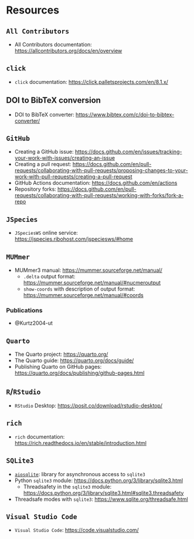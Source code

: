 # Resources { .unnumbered }

## `All Contributors`

- All Contributors documentation: [https://allcontributors.org/docs/en/overview](https://allcontributors.org/docs/en/overview)

## `click`

- `click` documentation: [https://click.palletsprojects.com/en/8.1.x/](https://click.palletsprojects.com/en/8.1.x/)

## DOI to BibTeX conversion

- DOI to BibTeX converter: [https://www.bibtex.com/c/doi-to-bibtex-converter/](https://www.bibtex.com/c/doi-to-bibtex-converter/)

## `GitHub`

- Creating a GitHub issue: [https://docs.github.com/en/issues/tracking-your-work-with-issues/creating-an-issue](https://docs.github.com/en/issues/tracking-your-work-with-issues/creating-an-issue)
- Creating a pull request: [https://docs.github.com/en/pull-requests/collaborating-with-pull-requests/proposing-changes-to-your-work-with-pull-requests/creating-a-pull-request](https://docs.github.com/en/pull-requests/collaborating-with-pull-requests/proposing-changes-to-your-work-with-pull-requests/creating-a-pull-request)
- GitHub Actions documentation: [https://docs.github.com/en/actions](https://docs.github.com/en/actions)
- Repository forks: [https://docs.github.com/en/pull-requests/collaborating-with-pull-requests/working-with-forks/fork-a-repo](https://docs.github.com/en/pull-requests/collaborating-with-pull-requests/working-with-forks/fork-a-repo)

## `JSpecies`

- `JSpeciesWS` online service: [https://jspecies.ribohost.com/jspeciesws/#home](https://jspecies.ribohost.com/jspeciesws/#home)

## `MUMmer`

- MUMmer3 manual: [https://mummer.sourceforge.net/manual/](https://mummer.sourceforge.net/manual/)
  - `.delta` output format: [https://mummer.sourceforge.net/manual/#nucmeroutput](https://mummer.sourceforge.net/manual/#nucmeroutput)
  - `show-coords` with description of output format: [https://mummer.sourceforge.net/manual/#coords](https://mummer.sourceforge.net/manual/#coords)

### Publications

- @Kurtz2004-ut

## `Quarto`

- The Quarto project: [https://quarto.org/](https://quarto.org/)
- The Quarto guide: [https://quarto.org/docs/guide/](https://quarto.org/docs/guide/)
- Publishing Quarto on GitHub pages: [https://quarto.org/docs/publishing/github-pages.html](https://quarto.org/docs/publishing/github-pages.html)

## `R`/`RStudio`

- `RStudio` Desktop: [https://posit.co/download/rstudio-desktop/](https://posit.co/download/rstudio-desktop/)

## `rich`

- `rich` documentation: [https://rich.readthedocs.io/en/stable/introduction.html](https://rich.readthedocs.io/en/stable/introduction.html)

## `SQLite3`

- [`aiosqlite`](https://github.com/omnilib/aiosqlite): library for asynchronous access to `sqlite3`
- Python `sqlite3` module: [https://docs.python.org/3/library/sqlite3.html](https://docs.python.org/3/library/sqlite3.html)
  - Threadsafety in the `sqlite3` module: [https://docs.python.org/3/library/sqlite3.html#sqlite3.threadsafety](https://docs.python.org/3/library/sqlite3.html#sqlite3.threadsafety)
- Threadsafe modes with `sqlite3`: [https://www.sqlite.org/threadsafe.html](https://www.sqlite.org/threadsafe.html)


## `Visual Studio Code`

- `Visual Studio Code`: [https://code.visualstudio.com/](https://code.visualstudio.com/)